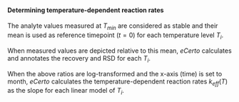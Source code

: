 #### Determining temperature-dependent reaction rates

The analyte values measured at $T_{min}$ are considered as stable and their mean is used as reference timepoint ($t=0$) for each temperature level $T_i$.

When measured values are depicted relative to this mean, *eCerto* calculates and annotates the recovery and RSD for each $T_i$.

When the above ratios are log-transformed and the x-axis (time) is set to month, *eCerto* calculates the temperature-dependent reaction rates $k_{eff}(T)$ 
as the slope for each linear model of $T_i$.
